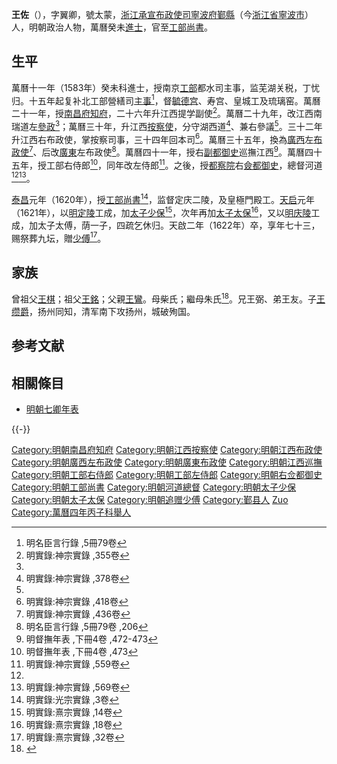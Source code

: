 {{Otheruses|王佐|other=同名或類似名的其它條目描述}}
{{明清人物信息框
| 姓名 = 王佐
| 原名 =
| 圖片名稱= 
| 圖片大小 =
| 圖片說明 = 
| 最高職務 = 太子太傅工部尚書
| 國家 = 大明 
| 爵位 =
| 籍貫 = [[浙江承宣布政使司|浙江承宣布政使司]][[寧波府|寧波府]][[鄞縣|鄞縣]]
| 族裔 = 
| 旗籍 = 
| 字號 = 字翼卿，號太蒙
| 諡號 =莊簡
| 出生日期 = 嘉靖二十九年（1550年）庚戌
| 出生地點 =
| 逝世日期 = 天啟二年（1622年）壬戌
| 逝世地點 =
| 墓葬 =
| 配偶 = 
| 親屬 = 子王道元、王道京、王道贞、 [[王纘爵|王纘爵]]
| 出身 =
* 萬曆四年丙子科浙江鄉試第八十二名舉人
* 萬曆十一年癸未科同進士出身
| 經歷 =
| 著作 =  
}}
'''王佐'''（{{bd|1550年||1622年|catIdx=}}），字翼卿，號太蒙，[[浙江承宣布政使司|浙江承宣布政使司]][[寧波府|寧波府]][[鄞縣|鄞縣]]（今[[浙江省|浙江省]][[寧波市|寧波市]]）人，明朝政治人物，萬曆癸未[[進士|進士]]，官至[[明朝工部尚書|工部尚書]]。

== 生平 ==
萬曆十一年（1583年）癸未科進士，授南京[[工部|工部]]都水司主事，监芜湖关税，丁忧归。十五年起复补北工部營繕司[[主事|主事]]<ref>明名臣言行錄 ,5冊79卷</ref>，督[[毓德宫|毓德宫]]、寿宫、皇城工及琉璃窑。萬曆二十一年，授[[南昌府|南昌府]][[知府|知府]]，二十六年升江西提学副使<ref name="明實錄:神宗實錄 ,355卷">明實錄:神宗實錄 ,355卷</ref>。萬曆二十九年，改江西南瑞道左[[參政|參政]]<ref name="明實錄:神宗實錄 ,355卷"/>；萬曆三十年，升江西[[按察使|按察使]]，分守湖西道<ref name="明實錄:神宗實錄 ,378卷">明實錄:神宗實錄 ,378卷</ref>、兼右參議<ref name="明實錄:神宗實錄 ,378卷"/>。三十二年升江西右布政使，掌按察司事，三十四年回本司<ref>明實錄:神宗實錄 ,418卷</ref>。萬曆三十五年，換為[[廣西|廣西]]左[[布政使|布政使]]<ref>明實錄:神宗實錄 ,436卷</ref>、后改[[廣東|廣東]]左布政使<ref>明名臣言行錄 ,5冊79卷 ,206</ref>。萬曆四十一年，授右[[副都御史|副都御史]]巡撫江西<ref>明督撫年表 ,下冊4卷 ,472-473</ref>。萬曆四十五年，授工部右侍郎<ref>明督撫年表 ,下冊4卷 ,473</ref>，同年改左侍郎<ref name="明實錄:神宗實錄 ,559卷">明實錄:神宗實錄 ,559卷</ref>。之後，授[[都察院|都察院]]右[[僉都御史|僉都御史]]，總督河道<ref name="明實錄:神宗實錄 ,559卷"/><ref>明實錄:神宗實錄 ,569卷</ref>。

[[泰昌|泰昌]]元年（1620年），授[[工部尚書|工部尚書]]<ref>明實錄:光宗實錄 ,3卷</ref>，监督定庆二陵，及皇極門殿工。[[天启_(明朝)|天启]]元年（1621年），以[[明定陵|明定陵]]工成，加[[太子少保|太子少保]]<ref>明實錄:熹宗實錄 ,14卷</ref>，次年再加[[太子太保|太子太保]]<ref>明實錄:熹宗實錄 ,18卷</ref>，又以[[明庆陵|明庆陵]]工成，加太子太傅，荫一子，四疏乞休归。天啟二年（1622年）卒，享年七十三，赐祭葬九坛，贈[[少傅|少傅]]<ref>明實錄:熹宗實錄 ,32卷</ref>。

==家族==
曾祖父[[王棋|王棋]]；祖父[[王銘|王銘]]；父親[[王鸞|王鸞]]。母柴氏；繼母朱氏<ref>{{Cite book|title=天一阁藏明代科举录选刊 登科录 点校本|last=龚延明主编|first=|publisher=宁波出版社|year=2016|isbn=978-7-5526-2320-8|location=宁波|pages=|quote=《天一閣藏明代科舉錄選刊.登科錄》之《萬曆十一年癸未科殿試登科錄》}}</ref>。兄王弼、弟王友。子[[王缵爵|王缵爵]]，扬州同知，清军南下攻扬州，城破殉国。

==参考文献==
{{reflist|2}}

==相關條目==
*[[明朝七卿年表|明朝七卿年表]]

{{-}}
{{start box}}
{{s-off}}
{{succession box|[[周嘉謨|周嘉謨]]|[[姚思仁|姚思仁]]|[[明朝工部尚書|明朝工部尚書]]|1620年-1622年}}
{{end box}}
{{萬曆十一年癸未科殿試金榜}}
{{DEFAULTSORT:Wang王}}
[[Category:明朝南昌府知府|Category:明朝南昌府知府]]
[[Category:明朝江西按察使|Category:明朝江西按察使]]
[[Category:明朝江西布政使|Category:明朝江西布政使]]
[[Category:明朝廣西左布政使|Category:明朝廣西左布政使]]
[[Category:明朝廣東布政使|Category:明朝廣東布政使]]
[[Category:明朝江西巡撫|Category:明朝江西巡撫]]
[[Category:明朝工部右侍郎|Category:明朝工部右侍郎]]
[[Category:明朝工部左侍郎|Category:明朝工部左侍郎]]
[[Category:明朝右佥都御史|Category:明朝右佥都御史]]
[[Category:明朝工部尚書|Category:明朝工部尚書]]
[[Category:明朝河道總督|Category:明朝河道總督]]
[[Category:明朝太子少保|Category:明朝太子少保]]
[[Category:明朝太子太保|Category:明朝太子太保]]
[[Category:明朝追赠少傅|Category:明朝追赠少傅]]
[[Category:鄞县人|Category:鄞县人]]
[[Category:王姓|Zuo]]
[[Category:萬曆四年丙子科舉人|Category:萬曆四年丙子科舉人]]